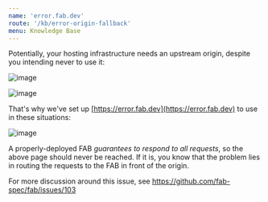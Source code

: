 ```yaml
---
name: 'error.fab.dev'
route: '/kb/error-origin-fallback'
menu: Knowledge Base
---
```


Potentially, your hosting infrastructure needs an upstream origin, despite you intending never to use it:

![image](https://user-images.githubusercontent.com/23264/78261535-3f8a6500-74f7-11ea-9bca-0829db426c9e.png)

![image](https://user-images.githubusercontent.com/23264/78261892-bc1d4380-74f7-11ea-8eb2-0d7e59d253a2.png)

That's why we've set up [https://error.fab.dev](https://error.fab.dev) to use in these situations:

![image](https://user-images.githubusercontent.com/23264/78263092-69448b80-74f9-11ea-8918-c8a54e97af2c.png)

A properly-deployed FAB _guarantees to respond to all requests_, so the above page should never be reached. If it is, you know that the problem lies in routing the requests to the FAB in front of the origin.

For more discussion around this issue, see https://github.com/fab-spec/fab/issues/103
